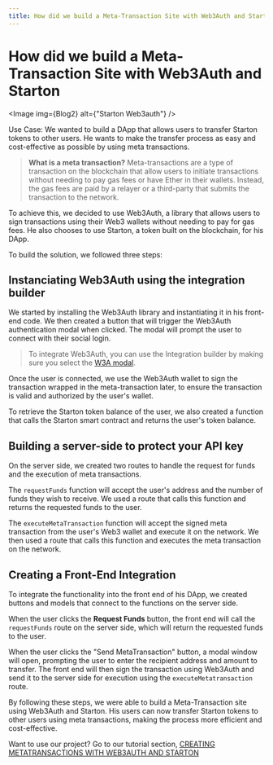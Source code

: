 ```yaml
---
title: How did we build a Meta-Transaction Site with Web3Auth and Starton
---
```



# How did we build a Meta-Transaction Site with Web3Auth and Starton

<Image img={Blog2} alt={"Starton Web3auth"} />

Use Case: We wanted to build a DApp that allows users to transfer Starton tokens to other users. He wants to make the transfer process as easy and cost-effective as possible by using meta transactions.

> **What is a meta transaction?**
> Meta-transactions are a type of transaction on the blockchain that allow users to initiate transactions without needing to pay gas fees or have Ether in their wallets. Instead, the gas fees are paid by a relayer or a third-party that submits the transaction to the network.

To achieve this, we decided to use Web3Auth, a library that allows users to sign transactions using their Web3 wallets without needing to pay for gas fees. He also chooses to use Starton, a token built on the blockchain, for his DApp.

To build the solution, we followed three steps:

## Instanciating Web3Auth using the integration builder

We started by installing the Web3Auth library and instantiating it in his front-end code. We then created a button that will trigger the Web3Auth authentication modal when clicked. The modal will prompt the user to connect with their social login.

> To integrate Web3Auth, you can use the Integration builder by making sure you select the [W3A modal](https://web3auth.io/docs/integration-builder?lang=NEXT&chain=ETH&evmFramework=WEB3&customAuth=NONE&mfa=DEFAULT&whitelabel=NO&useModal=YES&web3AuthNetwork=TESTNET&rnMode=EXPO&stepIndex=0).

Once the user is connected, we use the Web3Auth wallet to sign the transaction wrapped in the meta-transaction later, to ensure the transaction is valid and authorized by the user's wallet.

To retrieve the Starton token balance of the user, we also created a function that calls the Starton smart contract and returns the user's token balance.

## Building a server-side to protect your API key

On the server side, we created two routes to handle the request for funds and the execution of meta transactions.

The `requestFunds` function will accept the user's address and the number of funds they wish to receive. We used a route that calls this function and returns the requested funds to the user.

The `executeMetaTransaction` function will accept the signed meta transaction from the user's Web3 wallet and execute it on the network. We then used a route that calls this function and executes the meta transaction on the network.

## Creating a Front-End Integration

To integrate the functionality into the front end of his DApp, we created buttons and models that connect to the functions on the server side.

When the user clicks the **Request Funds** button, the front end will call the `requestFunds` route on the server side, which will return the requested funds to the user.

When the user clicks the "Send MetaTransaction" button, a modal window will open, prompting the user to enter the recipient address and amount to transfer. The front end will then sign the transaction using Web3Auth and send it to the server side for execution using the `executeMetatransaction` route.

By following these steps, we were able to build a Meta-Transaction site using Web3Auth and Starton. His users can now transfer Starton tokens to other users using meta transactions, making the process more efficient and cost-effective.

Want to use our project? Go to our tutorial section, [CREATING METATRANSACTIONS WITH WEB3AUTH AND STARTON](/tutorials/starton-web3auth)

